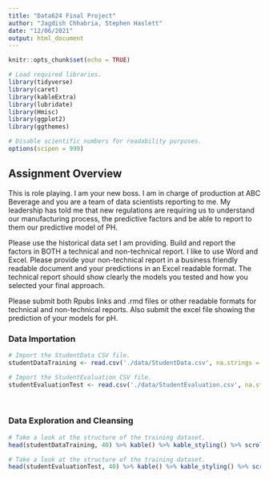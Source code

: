 ```yaml
---
title: "Data624 Final Project"
author: "Jagdish Chhabria, Stephen Haslett"
date: "12/06/2021"
output: html_document
---
```


```r
knitr::opts_chunk$set(echo = TRUE)

# Load required libraries.
library(tidyverse)
library(caret)
library(kableExtra)
library(lubridate)
library(Hmisc)
library(ggplot2)
library(ggthemes)

# Disable scientific numbers for readability purposes.
options(scipen = 999)
```

## Assignment Overview

This is role playing. I am your new boss. I am in charge of production at ABC Beverage and you are a team of data scientists reporting to me. My leadership has told me that new regulations are requiring us to understand our manufacturing process, the predictive factors and be able to report to them our predictive model of PH.

Please use the historical data set I am providing. Build and report the factors in BOTH a technical and non-technical report. I like to use Word and Excel. Please provide your non-technical report in a business friendly readable document and your predictions in an Excel readable format. The technical report should show clearly the models you tested and how you selected your final approach.

Please submit both Rpubs links and .rmd files or other readable formats for technical and non-technical reports. Also submit the excel file showing the prediction of your models for pH.


### Data Importation

```r
# Import the StudentData CSV file.
studentDataTraining <- read.csv('./data/StudentData.csv', na.strings = c('', 'NA'), stringsAsFactors = FALSE)

# Import the StudentEvaluation CSV file.
studentEvaluationTest <- read.csv('./data/StudentEvaluation.csv', na.strings = c('', 'NA'), stringsAsFactors = FALSE)
```

\ 

### Data Exploration and Cleansing

```r
# Take a look at the structure of the training dataset.
head(studentDataTraining, 40) %>% kable() %>% kable_styling() %>% scroll_box(width = '100%', height = '600px')
```


```r
# Take a look at the structure of the training dataset.
head(studentEvaluationTest, 40) %>% kable() %>% kable_styling() %>% scroll_box(width = '100%', height = '600px')
```


